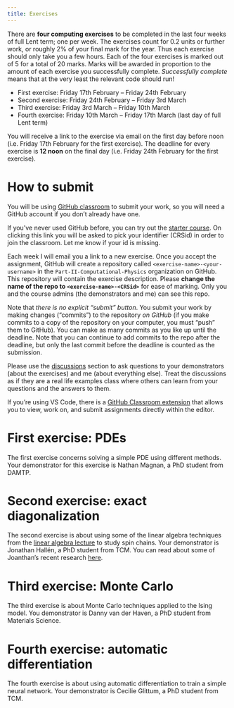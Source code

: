 ```yaml
---
title: Exercises
---
```


There are __four computing exercises__ to be completed in the last four weeks of full Lent term; one per week. The exercises count for 0.2 units or further work, or roughly 2% of your final mark for the year. Thus each exercise should only take you a few hours. Each of the four exercises is marked out of 5 for a total of 20 marks. Marks will be awarded in proportion to the amount of each exercise you successfully complete. _Successfully complete_ means that at the very least the relevant code should run!

- First exercise: Friday 17th February – Friday 24th February
- Second exercise: Friday 24th February – Friday 3rd March
- Third exercise: Friday 3rd March – Friday 10th March
- Fourth exercise: Friday 10th March – Friday 17th March (last day of full Lent term)

You will receive a link to the exercise via email on the first day before noon (i.e. Friday 17th February for the first exercise). The deadline for every exercise is __12 noon__ on the final day (i.e. Friday 24th February for the first exercise).

# How to submit

You will be using [GitHub classroom](https://classroom.github.com/) to submit your work, so you will need a GitHub account if you don't already have one.

If you've never used GitHub before, you can try out the [starter course](https://classroom.github.com/a/w9VOOLL8). On clicking this link you will be asked to pick your identifier (CRSid) in order to join the classroom. Let me know if your id is missing.

Each week I will email you a link to a new exercise. Once you accept the assignment, GitHub will create a repository called `<exercise-name>-<your-username>` in the `Part-II-Computational-Physics` organization on GitHub. This repository will contain the exercise description. Please __change the name of the repo to `<exercise-name>-<CRSid>`__ for ease of marking. Only you and the course admins (the demonstrators and me) can see this repo.

Note that _there is no explicit "submit" button_. You submit your work by making changes ("commits") to the repository _on GitHub_ (if you make commits to a copy of the repository on your computer, you must "push" them to GitHub). You can make as many commits as you like up until the deadline. Note that you can continue to add commits to the repo after the deadline, but only the last commit before the deadline is counted as the submission.

Please use the [discussions](https://github.com/orgs/Part-II-Computational-Physics/discussions) section to ask questions to your demonstrators (about the exercises) and me (about everything else). Treat the discussions as if they are a real life examples class where others can learn from your questions and the answers to them.

If you're using VS Code, there is a [GitHub Classroom extension](https://marketplace.visualstudio.com/items?itemName=GitHub.classroom) that allows you to view, work on, and submit assignments directly within the editor.

# First exercise: PDEs

The first exercise concerns solving a simple PDE using different methods. Your demonstrator for this exercise is Nathan Magnan, a PhD student from DAMTP. 

# Second exercise: exact diagonalization

The second exercise is about using some of the linear algebra techniques from the [linear algebra lecture](../notes/linear.qmd) to study spin chains. Your demonstrator is Jonathan Hallén, a PhD student from TCM. You can read about some of Joanthan's recent research [here](https://www.tcm.phy.cam.ac.uk/highlights/221216EB5_ejn41/).

# Third exercise: Monte Carlo

The third exercise is about Monte Carlo techniques applied to the Ising model. You demonstrator is Danny van der Haven, a PhD student from Materials Science.

# Fourth exercise: automatic differentiation

The fourth exercise is about using automatic differentiation to train a simple neural network. Your demonstrator is Cecilie Glittum, a PhD student from TCM.
